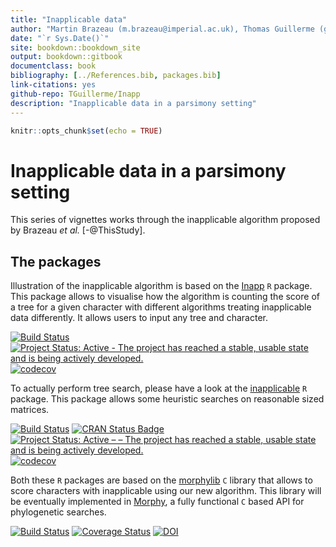 ```yaml
--- 
title: "Inapplicable data"
author: "Martin Brazeau (m.brazeau@imperial.ac.uk), Thomas Guillerme (guillert@tcd.ie) and Martin Smith (martin.smith@durham.ac.uk)"
date: "`r Sys.Date()`"
site: bookdown::bookdown_site
output: bookdown::gitbook
documentclass: book
bibliography: [../References.bib, packages.bib]
link-citations: yes
github-repo: TGuillerme/Inapp
description: "Inapplicable data in a parsimony setting"
---
```



```r
knitr::opts_chunk$set(echo = TRUE)
```

# Inapplicable data in a parsimony setting

This series of vignettes works through the inapplicable algorithm proposed by Brazeau _et al._ [-@ThisStudy].

## The packages

Illustration of the inapplicable algorithm is based on the [Inapp](https://github.com/TGuillerme/Inapp) `R` package.
This package allows to visualise how the algorithm is counting the score of a tree for a given character with different algorithms treating inapplicable data differently.
It allows users to input any tree and character.

<!-- badges out start -->
[![Build Status](https://travis-ci.org/TGuillerme/Inapp.svg?branch=master)](https://travis-ci.org/TGuillerme/Inapp)
[![Project Status: Active - The project has reached a stable, usable state and is being actively developed.](http://www.repostatus.org/badges/latest/active.svg)](http://www.repostatus.org/#active)
[![codecov](https://codecov.io/gh/TGuillerme/Inapp/branch/master/graph/badge.svg)](https://codecov.io/gh/TGuillerme/Inapp)
<!-- badges out end   -->

To actually perform tree search, please have a look at the [inapplicable](https://github.com/ms609/TreeSearch) `R` package.
This package allows some heuristic searches on reasonable sized matrices.

<!-- badges out start -->
[![Build Status](https://travis-ci.org/ms609/TreeSearch.svg?branch=master)](https://travis-ci.org/ms609/TreeSearch)
[![CRAN Status Badge](http://www.r-pkg.org/badges/version/TreeSearch)](https://cran.r-project.org/package=TreeSearch)
[![Project Status: Active – – The project has reached a stable, usable state and is being actively developed.](http://www.repostatus.org/badges/latest/active.svg)](http://www.repostatus.org/#active)
[![codecov](https://codecov.io/gh/ms609/TreeSearch/branch/master/graph/badge.svg)](https://codecov.io/gh/ms609/TreeSearch)
<!-- badges out end   -->

Both these `R` packages are based on the [morphylib](https://github.com/mbrazeau/morphylib) `C` library that allows to score characters with inapplicable using our new algorithm.
This library will be eventually implemented in [Morphy](http://www.morphyproject.org/), a fully functional `C` based API for phylogenetic searches.

<!-- badges out start -->
[![Build Status](https://travis-ci.org/mbrazeau/morphylib.svg?branch=master)](https://travis-ci.org/mbrazeau/morphylib)
[![Coverage Status](https://coveralls.io/repos/github/mbrazeau/MorphyLib/badge.svg?branch=development)](https://coveralls.io/github/mbrazeau/MorphyLib?branch=development)
[![DOI](https://zenodo.org/badge/90367119.svg)](https://zenodo.org/badge/latestdoi/90367119)
<!-- badges out end   -->




<!-- ## Contents

- The Fitch Algorithm:
  - [An introduction](Fitch.html)
    - Status: In progress (TG)
  - [Shortcomings](Problems.html)
    - Status: In progress (MS)
  - [Proposed solutions](FailedSolutions.html)
    - Status: Not allocated
  
- Our algorithm:
  - [An introduction](OurSolution.html)
    - Status: Not allocated
  - [A description](OurAlgorithm.html)
    - Status: Draft complete? (TG)
  - [Implications for character coding](CodingData.html)
    - Status: In progress (MS)
  - [Coding neomorphic characters](Neomorphics.html)
    - Status: In progress (MS)
  - [Coding ambiguity](AmbiguousData.html)
    - Status: Draft complete (MS)
  - [Some worked examples](Examples.html)
    - Status: Complete? (MS)

## References
 -->

